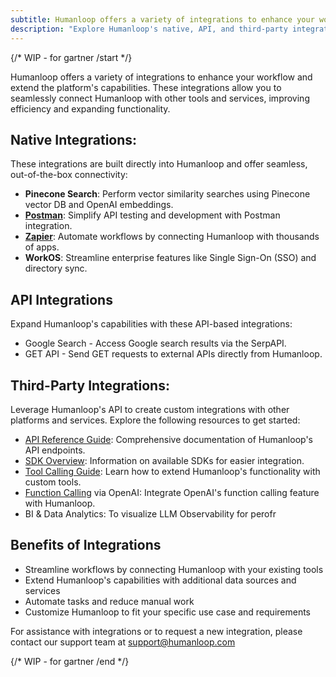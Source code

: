 ```yaml
---
subtitle: Humanloop offers a variety of integrations to enhance your workflow and extend the platform's capabilities.
description: "Explore Humanloop's native, API, and third-party integrations to seamlessly connect with other tools and services, improving efficiency and expanding functionality."
---
```


{/* WIP - for gartner /start */}

Humanloop offers a variety of integrations to enhance your workflow and extend the platform's capabilities. These integrations allow you to seamlessly connect Humanloop with other tools and services, improving efficiency and expanding functionality.

## Native Integrations:

These integrations are built directly into Humanloop and offer seamless, out-of-the-box connectivity:

- **Pinecone Search**: Perform vector similarity searches using Pinecone vector DB and OpenAI embeddings.
- [**Postman**](https://humanloop.com/docs/postman-workspace): Simplify API testing and development with Postman integration.
- [**Zapier**](https://www.notion.so/Docs-gaps-9e98cf55701a486091130fbc2edf5992?pvs=21): Automate workflows by connecting Humanloop with thousands of apps.
- **WorkOS**: Streamline enterprise features like Single Sign-On (SSO) and directory sync.

## API Integrations

Expand Humanloop's capabilities with these API-based integrations:

- Google Search - Access Google search results via the SerpAPI.
- GET API - Send GET requests to external APIs directly from Humanloop.

## Third-Party Integrations:

Leverage Humanloop's API to create custom integrations with other platforms and services. Explore the following resources to get started:

- [API Reference Guide](https://humanloop.com/docs/v4/api-reference/sdks): Comprehensive documentation of Humanloop's API endpoints.
- [SDK Overview](https://humanloop.com/docs/v4/api-reference/sdks): Information on available SDKs for easier integration.
- [Tool Calling Guide](https://humanloop.com/docs/guides/tool-calling): Learn how to extend Humanloop's functionality with custom tools.
- [Function Calling](https://humanloop.com/docs/v4/tools#tool-use-function-calling) via OpenAI: Integrate OpenAI's function calling feature with Humanloop.
- BI & Data Analytics: To visualize LLM Observability for perofr

## Benefits of Integrations

- Streamline workflows by connecting Humanloop with your existing tools
- Extend Humanloop's capabilities with additional data sources and services
- Automate tasks and reduce manual work
- Customize Humanloop to fit your specific use case and requirements

For assistance with integrations or to request a new integration, please contact our support team at [support@humanloop.com](mailto:support@humanloop.com)

{/* WIP - for gartner /end */}
